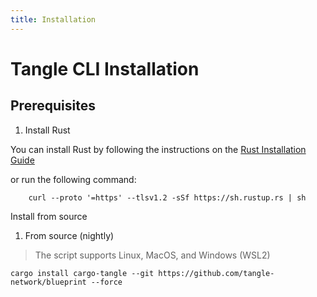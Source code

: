 ```yaml
---
title: Installation
---
```


# Tangle CLI Installation

## Prerequisites

1. Install Rust

You can install Rust by following the instructions on the [Rust Installation Guide](https://www.rust-lang.org/tools/install)

or run the following command:

```shell
    curl --proto '=https' --tlsv1.2 -sSf https://sh.rustup.rs | sh
```

Install from source

1. From source (nightly)

> The script supports Linux, MacOS, and Windows (WSL2)

```shell
cargo install cargo-tangle --git https://github.com/tangle-network/blueprint --force
```
